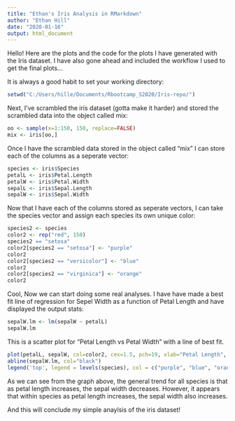 ```yaml
---
title: "Ethan's Iris Analysis in RMarkdown"
author: "Ethan Hill"
date: "2020-01-16"
output: html_document
---
```


Hello! Here are the plots and the code for the plots I have generated with the Iris dataset. I have also gone ahead and included the workflow I used to get the final plots...


It is always a good habit to set your working directory:

```r
setwd("C:/Users/hille/Documents/Rbootcamp_S2020/Iris-repo/")
```


Next, I've scrambled the iris dataset (gotta make it harder) and stored the scrambled data into the object called mix:

```r
oo <- sample(x=1:150, 150, replace=FALSE)
mix <- iris[oo,]
```


Once I have the scrambled data stored in the object called "mix" I can store each of the columns as a seperate vector:

```r
species <- iris$Species   
petalL <- iris$Petal.Length
petalW <- iris$Petal.Width
sepalL <- iris$Sepal.Length
sepalW <- iris$Sepal.Width
```


Now that I have each of the columns stored as seperate vectors, I can take the species vector and assign each species its own unique color:

```r
species2 <- species
color2 <- rep("red", 150)
species2 == "setosa"
color2[species2 == "setosa"] <- "purple"
color2
color2[species2 == "versicolor"] <- "blue"
color2
color2[species2 == "virginica"] <- "orange"
color2
```

Cool, Now we can start doing some real analyses. 
I have have made a best fit line of regression for Sepel Width as a function of Petal Length and have displayed the output stats:

```r
sepalW.lm <- lm(sepalW ~ petalL)
sepalW.lm
```


This is a scatter plot for "Petal Length vs Petal Width" with a line of best fit.
```r
plot(petalL, sepalW, col=color2, cex=1.5, pch=19, xlab="Petal Length", ylab="Sepal Width")
abline(sepalW.lm, col="black")
legend('top', legend = levels(species), col = c("purple", "blue", "orange"), cex = .8, pch = 19)
```

As we can see from the graph above, the general trend for all species is that as petal length increases, the sepal width decreases. However, it appears that within species as petal length increases, the sepal width also increases.

And this will conclude my simple anaylsis of the iris dataset!

